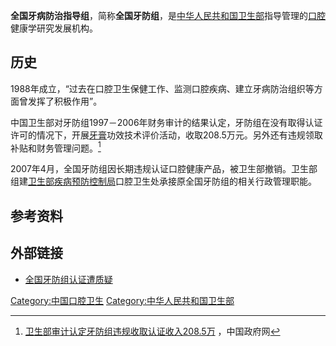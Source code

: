 '''全国牙病防治指导组'''，简称'''全国牙防组'''，是[[中华人民共和国卫生部|中华人民共和国卫生部]]指导管理的[[口腔|口腔]]健康学研究发展机构。

== 历史 ==
1988年成立，“过去在口腔卫生保健工作、监测口腔疾病、建立牙病防治组织等方面曾发挥了积极作用”。

中国卫生部对牙防组1997－2006年财务审计的结果认定，牙防组在没有取得认证许可的情况下，开展[[牙膏|牙膏]]功效技术评价活动，收取208.5万元。另外还有违规领取补贴和财务管理问题。<ref>[http://www.gov.cn/jrzg/2007-06/11/content_643886.htm 卫生部审计认定牙防组违规收取认证收入208.5万] {{Wayback|url=http://www.gov.cn/jrzg/2007-06/11/content_643886.htm |date=20070930221512 }}，中国政府网</ref>

2007年4月，全国牙防组因长期违规认证口腔健康产品，被卫生部撤销。卫生部组建[[国务院防治艾滋病工作委员会#办事机构|卫生部疾病预防控制局]]口腔卫生处承接原全国牙防组的相关行政管理职能。

==参考资料==
{{Reflist}}

==外部链接==
*[http://news.sina.com.cn/z/yafangzhu/ 全国牙防组认证遭质疑]{{Wayback|url=http://news.sina.com.cn/z/yafangzhu/ |date=20160304115933 }}

[[Category:中国口腔卫生|Category:中国口腔卫生]]
[[Category:中华人民共和国卫生部|Category:中华人民共和国卫生部]]